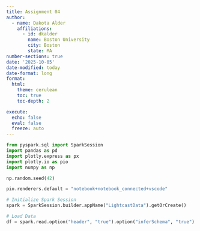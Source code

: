 ```yaml
---
title: Assignment 04
author:
  - name: Dakota Alder
    affiliations:
      - id: dkalder
        name: Boston University
        city: Boston
        state: MA
number-sections: true
date: '2025-10-05'
date-modified: today
date-format: long
format:
  html:
    theme: cerulean
    toc: true
    toc-depth: 2

execute:
  echo: false
  eval: false
  freeze: auto
---
```


```python
from pyspark.sql import SparkSession
import pandas as pd
import plotly.express as px
import plotly.io as pio
import numpy as np

np.random.seed(42)

pio.renderers.default = "notebook+notebook_connected+vscode"

# Initialize Spark Session
spark = SparkSession.builder.appName("LightcastData").getOrCreate()

# Load Data
df = spark.read.option("header", "true").option("inferSchema", "true").option("multiLine","true").option("escape", "\"").csv("data/lightcast_job_postings.csv")

```